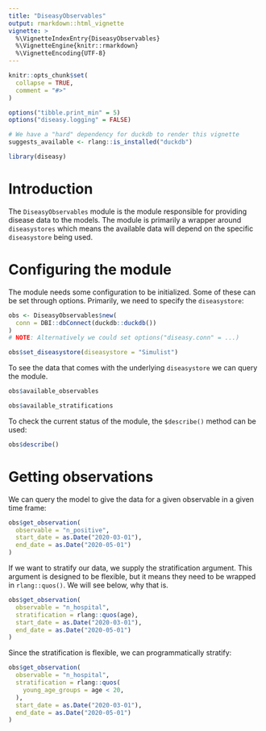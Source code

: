 ```yaml
---
title: "DiseasyObservables"
output: rmarkdown::html_vignette
vignette: >
  %\VignetteIndexEntry{DiseasyObservables}
  %\VignetteEngine{knitr::rmarkdown}
  %\VignetteEncoding{UTF-8}
---
```


```r
knitr::opts_chunk$set(
  collapse = TRUE,
  comment = "#>"
)

options("tibble.print_min" = 5)
options("diseasy.logging" = FALSE)

# We have a "hard" dependency for duckdb to render this vignette
suggests_available <- rlang::is_installed("duckdb")
```

```r
library(diseasy)
```

# Introduction
The `DiseasyObservables` module is the module responsible for providing disease data to the models.
The module is primarily a wrapper around `diseasystores` which means the available data will depend on the specific
`diseasystore` being used.

# Configuring the module
The module needs some configuration to be initialized. Some of these can be set through options.
Primarily, we need to specify the `diseasystore`:

```r
obs <- DiseasyObservables$new(
  conn = DBI::dbConnect(duckdb::duckdb())
)
# NOTE: Alternatively we could set options("diseasy.conn" = ...)

obs$set_diseasystore(diseasystore = "Simulist")
```

To see the data that comes with the underlying `diseasystore` we can query the module.
```r
obs$available_observables
```

```r
obs$available_stratifications
```

To check the current status of the module, the `$describe()` method can be used:
```r
obs$describe()
```

# Getting observations
We can query the model to give the data for a given observable in a given time frame:
```r
obs$get_observation(
  observable = "n_positive",
  start_date = as.Date("2020-03-01"),
  end_date = as.Date("2020-05-01")
)
```

If we want to stratify our data, we supply the stratification argument.
This argument is designed to be flexible, but it means they need to be wrapped in `rlang::quos()`.
We will see below, why that is.
```r
obs$get_observation(
  observable = "n_hospital",
  stratification = rlang::quos(age),
  start_date = as.Date("2020-03-01"),
  end_date = as.Date("2020-05-01")
)
```

Since the stratification is flexible, we can programmatically stratify:
```r
obs$get_observation(
  observable = "n_hospital",
  stratification = rlang::quos(
    young_age_groups = age < 20,
  ),
  start_date = as.Date("2020-03-01"),
  end_date = as.Date("2020-05-01")
)
```
